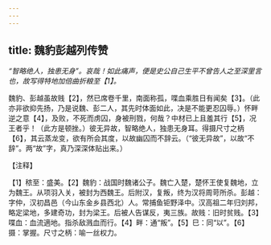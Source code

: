 ```yaml
---
---
---
```

title: 魏豹彭越列传赞
---



*“智略绝人，独患无身”。哀哉！如此痛声，便是史公自己生平不曾告人之至深里言也，故写得特地加倍曲折粮至【1】。*

魏豹、彭越虽故贱【2】，然已席卷千里，南面称孤，喋血乘胜日有闻矣【3】。（此亦非欲抑先扬，乃是说魏、彭二人，其先时体面如此，决是不能更忍囚辱。）怀畔逆之意【4】，及败，不死而虏囚，身被刑戮，何哉？中材已上且羞其行【5】，况王者乎！（此方是顿挫。）彼无异故，智略绝人，独患无身耳。得摄尺寸之柄【6】，其云蒸龙变，欲有所会其度，以故幽囚而不辞云。（“彼无异故”，以故“不辞”。两“故”字，真乃深深体贴出来。）

【注释】

【1】秾至：盛美。【2】魏豹：战国时魏诸公子。魏亡入楚，楚怀王使复魏地，立为魏王。从项羽入关，被封为西魏王。后附汉，复叛，终为汉将周苛所杀。彭越：字仲，汉初昌邑（今山东金乡县西北）人。常捕鱼钜野泽中。汉高祖二年归刘邦，略定梁地，多建奇功，封为梁王。后被人告谋反，夷三族。故贱：旧时贫贱。【3】喋血：血流適地。指杀敌溅血而行。【4】畔：通“叛”。【5】巳：同“以”。【6】摄：掌握。尺寸之柄：喻一丝权力。